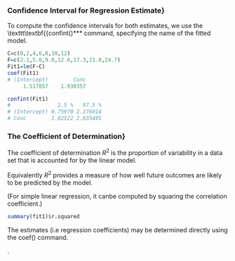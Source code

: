 
<p>
### Confidence Interval for Regression Estimate}
To compute the confidence intervals for both estimates, we use the \texttt\textbf{{confint()*** command, specifying the name of the fitted model.

```r
C=c(0,2,4,6,8,10,12)
F=c(2.1,5.0,9.0,12.6,17.3,21.0,24.7)
Fit1=lm(F~C)
coef(Fit1)
# (Intercept)        Conc
     1.517857    1.930357

confint(Fit1)
#               2.5 %   97.5 %
# (Intercept) 0.75970 2.276014
# Conc        1.82522 2.035495
```


### The Coefficient of Determination}
The coefficient of determination $R^2$ is the proportion of variability in a data set that is accounted for by the linear model.

Equivalently $R^2$ provides a measure of how well future outcomes are likely to be predicted by the model.

(For simple linear regression, it canbe computed by squaring the correlation coefficient.)


```r
summary(fit1)$r.squared
```

<p>


The estimates (i.e regression coefficients) may be determined directly using the 
coef() command.

.